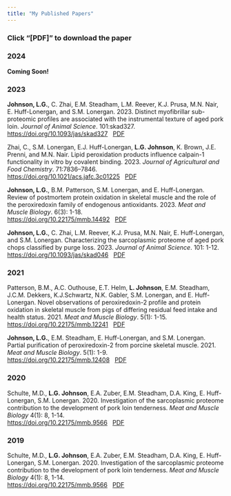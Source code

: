 ```yaml
---
title: "My Published Papers"
---
```


### Click "[PDF]" to download the paper 

### 2024

**Coming Soon!**

### 2023

**Johnson, L.G.**, C. Zhai, E.M. Steadham, L.M. Reever, K.J. Prusa, M.N. Nair, E. Huff-Lonergan, and S.M. Lonergan. 2023. Distinct myofibrillar sub-proteomic profiles are associated with the instrumental texture of aged pork loin. <em>Journal of Animal Science</em>. 101:skad327. <https://doi.org/10.1093/jas/skad327> &nbsp; [PDF](myo-jas-2023.pdf)

Zhai, C., S.M. Lonergan, E.J. Huff-Lonergan, **L.G. Johnson**, K. Brown, J.E. Prenni, and M.N. Nair. Lipid peroxidation products influence calpain-1 functionality in vitro by covalent binding. 2023. <em>Journal of Agricultural and Food Chemistry</em>. 71:7836–7846. <br> <https://doi.org/10.1021/acs.jafc.3c01225> &nbsp; [PDF](calpain-1_2023.pdf)

**Johnson, L.G.**, B.M. Patterson, S.M. Lonergan, and E. Huff-Lonergan. Review of postmortem protein oxidation in skeletal muscle and the role of the peroxiredoxin family of endogenous antioxidants. 2023. <em>Meat and Muscle Biology</em>. 6(3): 1-18. <br> <https://doi.org/10.22175/mmb.14492> &nbsp; [PDF](Review-mmb-2023.pdf)

**Johnson, L.G.**, C. Zhai, L.M. Reever, K.J. Prusa, M.N. Nair, E. Huff-Lonergan, and S.M. Lonergan. Characterizing the sarcoplasmic proteome of aged pork chops classified by purge loss. 2023. <em>Journal of Animal Science</em>. 101: 1-12.<br> <https://doi.org/10.1093/jas/skad046> &nbsp; [PDF](jas-2023.pdf)

### 2021

Patterson, B.M., A.C. Outhouse, E.T. Helm, **L. Johnson**, E.M. Steadham, J.C.M. Dekkers, K.J.Schwartz, N.K. Gabler, S.M. Lonergan, and E. Huff-Lonergan. Novel observations of peroxiredoxin-2 profile and protein oxidation in skeletal muscle from pigs of differing residual feed intake and health status. 2021. <em>Meat and Muscle Biology</em>. 5(1): 1-15.<br> <https://doi.org/10.22175/mmb.12241> &nbsp; [PDF](Novel-mmb-2021.pdf)

**Johnson, L.G.**, E.M. Steadham, E. Huff-Lonergan, and S.M. Lonergan. Partial purification of peroxiredoxin-2 from porcine skeletal muscle. 2021. <em>Meat and Muscle Biology</em>. 5(1): 1-9.<br> <https://doi.org/10.22175/mmb.12408> &nbsp; [PDF](Purification-mmb-2021.pdf)

### 2020

Schulte, M.D., **L.G. Johnson**, E.A. Zuber, E.M. Steadham, D.A. King, E. Huff-Lonergan, S.M. Lonergan. 2020. Investigation of the sarcoplasmic proteome contribution to the development of pork loin tenderness. <em>Meat and Muscle Biology</em> 4(1): 8, 1-14. <br><https://doi.org/10.22175/mmb.9566> &nbsp; [PDF](Sarco-mmb-2020.pdf)

### 2019

Schulte, M.D., **L.G. Johnson**, E.A. Zuber, E.M. Steadham, D.A. King, E. Huff-Lonergan, S.M. Lonergan. 2020. Investigation of the sarcoplasmic proteome contribution to the development of pork loin tenderness. <em>Meat and Muscle Biology</em> 4(1): 8, 1-14.<br> <https://doi.org/10.22175/mmb.9566> &nbsp; [PDF](Aging-mmb-2019.pdf)
